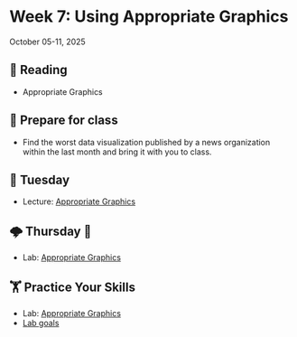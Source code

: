 # Week 7: Using Appropriate Graphics



October 05-11, 2025

## 📖 Reading

- Appropriate Graphics


## 🥣 Prepare for class

- Find the worst data visualization published by a news organization within the last month and bring it with you to class.


## 🌮 Tuesday

- Lecture: [Appropriate Graphics](../slides/06-01-graphics.qmd)


## 🌩️ Thursday 🔨 

- Lab: [Appropriate Graphics](../assignment-repos/06-appropriate-graphics/index.qmd)


##  🏋 Practice Your Skills

- Lab: [Appropriate Graphics](../assignment-repos/06-appropriate-graphics/index.qmd)
- [Lab goals](../assignment-repos/06-appropriate-graphics/tilt.qmd)

